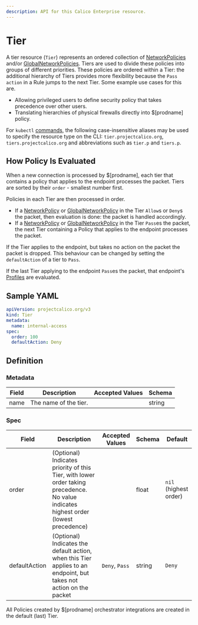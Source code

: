 ```yaml
---
description: API for this Calico Enterprise resource.
---
```


# Tier

A tier resource (`Tier`) represents an ordered collection of [NetworkPolicies](networkpolicy.mdx)
and/or [GlobalNetworkPolicies](globalnetworkpolicy.mdx).
Tiers are used to divide these policies into groups of different priorities. These policies
are ordered within a Tier: the additional hierarchy of Tiers provides more flexibility
because the `Pass` `action` in a Rule jumps to the next Tier. Some example use cases for this are.

- Allowing privileged users to define security policy that takes precedence over other users.
- Translating hierarchies of physical firewalls directly into $[prodname] policy.

For `kubectl` [commands](https://kubernetes.io/docs/reference/kubectl/overview/), the following case-insensitive aliases
may be used to specify the resource type on the CLI:
`tier.projectcalico.org`, `tiers.projectcalico.org` and abbreviations such as
`tier.p` and `tiers.p`.

## How Policy Is Evaluated

When a new connection is processed by $[prodname], each tier that contains a policy that applies to the endpoint processes the packet.
Tiers are sorted by their `order` - smallest number first.

Policies in each Tier are then processed in order.

- If a [NetworkPolicy](networkpolicy.mdx) or [GlobalNetworkPolicy](globalnetworkpolicy.mdx) in the Tier `Allow`s or `Deny`s the packet, then evaluation is done: the packet is handled accordingly.
- If a [NetworkPolicy](networkpolicy.mdx) or [GlobalNetworkPolicy](globalnetworkpolicy.mdx) in the Tier `Pass`es the packet, the next Tier containing a Policy that applies to the endpoint processes the packet.

If the Tier applies to the endpoint, but takes no action on the packet the packet is dropped. This behaviour can be changed by setting the `defaultAction` of a tier to `Pass`.

If the last Tier applying to the endpoint `Pass`es the packet, that endpoint's [Profiles](profile.mdx) are evaluated.

## Sample YAML

```yaml
apiVersion: projectcalico.org/v3
kind: Tier
metadata:
  name: internal-access
spec:
  order: 100
  defaultAction: Deny
```

## Definition

### Metadata

| Field | Description           | Accepted Values | Schema |
| ----- | --------------------- | --------------- | ------ |
| name  | The name of the tier. |                 | string |

### Spec

| Field         | Description                                                                                                                          | Accepted Values | Schema | Default               |
| ------------- | ------------------------------------------------------------------------------------------------------------------------------------ | --------------- | ------ | --------------------- |
| order         | (Optional) Indicates priority of this Tier, with lower order taking precedence. No value indicates highest order (lowest precedence) |                 | float  | `nil` (highest order) |
| defaultAction | (Optional) Indicates the default action, when this Tier applies to an endpoint, but takes not action on the packet                   | `Deny`, `Pass`  | string | `Deny`                |

All Policies created by $[prodname] orchestrator integrations are created in the default (last) Tier.
